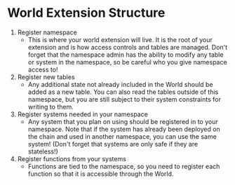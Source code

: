 # World Extension Structure

1. Register namespace
    - This is where your world extension will live. It is the root of your
    extension and is how access controls and tables are managed. Don't forget
    that the namespace admin has the ability to modify any table or system in the
    namespace, so be careful who you give namespace access to!
2. Register new tables
    - Any additional state not already included in the World should be added
    as a new table. You can also read the tables outside of this namespace,
    but you are still subject to their system constraints for writing to them.
3. Register systems needed in your namespace
    - Any system that you plan on using should be 
    registered in to your namespace. Note that if the
    system has already been deployed on the chain and used in another
    namespace, you can use the same system! (Don't forget that systems are only
    safe if they are stateless!)
4. Register functions from your systems
    - Functions are tied to the namespace, so you need to register each function
    so that it is accessible through the World.
